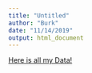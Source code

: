 ```yaml
---
title: "Untitled"
author: "Burk"
date: "11/14/2019"
output: html_document
---
```



<a href="https://burkj2003.github.io/Unit12/">Here is all my Data!</a>